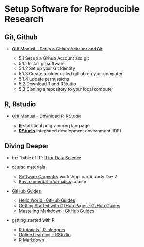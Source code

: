 # Setup Software for Reproducible Research {#setup}

## Git, Github

* [OHI Manual - Setup a Github Account and Git](http://ohi-science.org/manual/#set-up-a-github-account-and-git)
  
    + 5.1 Set up a Github Account and git
    + 5.1.1 Install git software
    + 5.1.2 Set up your Git Identity
    + 5.1.3 Create a folder called github on your computer
    + 5.1.4 Update permissions
    + 5.2 Download R and RStudio
    + 5.3 Cloning a repository to your local computer
        
## R, Rstudio

* [OHI Manual - Download R, RStudio](http://ohi-science.org/manual/#download-r-and-rstudio)

    - [**R**](https://cran.r-project.org/) statistical programming language
    - [**RStudio**](https://www.rstudio.com/products/rstudio/download2/) integrated development environment (IDE)


## Diving Deeper

- the "bible of R": [R for Data Science](http://r4ds.had.co.nz/)

- course materials

    * [Software Carpentry](http://remi-daigle.github.io/2016-04-15-UCSB/) workshop, particularly Day 2
    * [Environmental Informatics](http://ucsb-bren.github.io/env-info/) course


- [GitHub Guides](https://guides.github.com/)

    * [Hello World · GitHub Guides](https://guides.github.com/activities/hello-world/)
    * [Getting Started with GitHub Pages · GitHub Guides](https://guides.github.com/features/pages/)
    * [Mastering Markdown · GitHub Guides](https://guides.github.com/features/mastering-markdown/)

- getting started with R

    * [R tutorials | R-bloggers](http://www.r-bloggers.com/how-to-learn-r-2/)
    * [Online Learning – RStudio](https://www.rstudio.com/online-learning/)
    * [R Markdown](http://rmarkdown.rstudio.com/)
